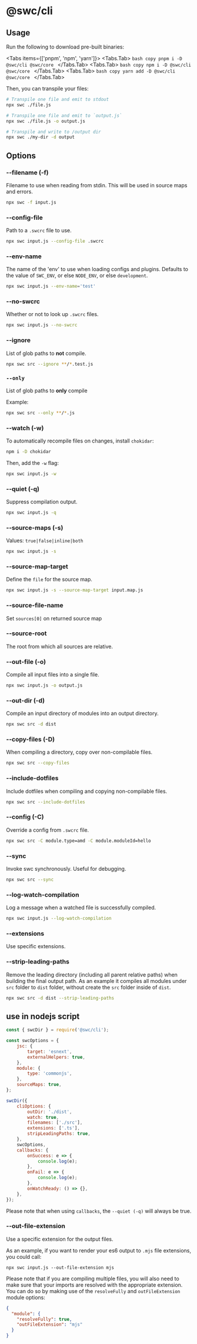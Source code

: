 
# @swc/cli

## Usage

Run the following to download pre-built binaries:

<Tabs items={['pnpm', 'npm', 'yarn']}>
  <Tabs.Tab>
    ```bash copy
    pnpm i -D @swc/cli @swc/core
    ```
  </Tabs.Tab>
  <Tabs.Tab>
    ```bash copy
    npm i -D @swc/cli @swc/core
    ```
  </Tabs.Tab>
  <Tabs.Tab>
    ```bash copy
    yarn add -D @swc/cli @swc/core
    ```
  </Tabs.Tab>
</Tabs>

Then, you can transpile your files:

```sh
# Transpile one file and emit to stdout
npx swc ./file.js

# Transpile one file and emit to `output.js`
npx swc ./file.js -o output.js

# Transpile and write to /output dir
npx swc ./my-dir -d output
```

## Options

### --filename (-f)

Filename to use when reading from stdin. This will be used in source maps and errors.

```sh
npx swc -f input.js
```

### --config-file

Path to a `.swcrc` file to use.

```sh
npx swc input.js --config-file .swcrc
```

### --env-name

The name of the 'env' to use when loading configs and plugins. Defaults to the value of `SWC_ENV`, or else `NODE_ENV`, or else `development`.

```sh
npx swc input.js --env-name='test'
```

### --no-swcrc

Whether or not to look up `.swcrc` files.

```sh
npx swc input.js --no-swcrc
```

### --ignore

List of glob paths to **not** compile.

```sh
npx swc src --ignore **/*.test.js
```

### `--only`

List of glob paths to **only** compile

Example:

```sh
npx swc src --only **/*.js
```

### --watch (-w)

To automatically recompile files on changes, install `chokidar`:

```sh
npm i -D chokidar
```

Then, add the `-w` flag:

```sh
npx swc input.js -w
```

### --quiet (-q)

Suppress compilation output.

```sh
npx swc input.js -q
```

### --source-maps (-s)

Values: `true|false|inline|both`

```sh
npx swc input.js -s
```

### --source-map-target

Define the `file` for the source map.

```sh
npx swc input.js -s --source-map-target input.map.js
```

### --source-file-name

Set `sources[0]` on returned source map

### --source-root

The root from which all sources are relative.

### --out-file (-o)

Compile all input files into a single file.

```sh
npx swc input.js -o output.js
```

### --out-dir (-d)

Compile an input directory of modules into an output directory.

```sh
npx swc src -d dist
```

### --copy-files (-D)

When compiling a directory, copy over non-compilable files.

```sh
npx swc src --copy-files
```

### --include-dotfiles

Include dotfiles when compiling and copying non-compilable files.

```sh
npx swc src --include-dotfiles
```

### --config (-C)

Override a config from `.swcrc` file.

```sh
npx swc src -C module.type=amd -C module.moduleId=hello
```

### --sync

Invoke swc synchronously. Useful for debugging.

```sh
npx swc src --sync
```

### --log-watch-compilation

Log a message when a watched file is successfully compiled.

```sh
npx swc input.js --log-watch-compilation
```

### --extensions

Use specific extensions.

### --strip-leading-paths

Remove the leading directory (including all parent relative paths) when building the final output path. As an example it compiles all modules under `src` folder to `dist` folder, without create the `src` folder inside of `dist`.

```sh
npx swc src -d dist --strip-leading-paths
```

## use in nodejs script

```js
const { swcDir } = require('@swc/cli');

const swcOptions = {
    jsc: {
        target: 'esnext',
        externalHelpers: true,
    },
    module: {
        type: 'commonjs',
    },
    sourceMaps: true,
};

swcDir({
    cliOptions: {
        outDir: './dist',
        watch: true,
        filenames: ['./src'],
        extensions: ['.ts'],
        stripLeadingPaths: true,
    },
    swcOptions,
    callbacks: {
        onSuccess: e => {
            console.log(e);
        },
        onFail: e => {
            console.log(e);
        },
        onWatchReady: () => {},
    },
});
```

Please note that when using `callbacks`, the `--quiet (-q)` will always be true.

### --out-file-extension

Use a specific extension for the output files.

As an example, if you want to render your es6 output to `.mjs` file extensions, you could call:

```shell
npx swc input.js --out-file-extension mjs
```

Please note that if you are compiling multiple files, you will also need to make sure that your imports are resolved with the appropriate
extension. You can do so by making use of the `resolveFully` and `outFileExtension` module options:

```json
{
  "module": {
    "resolveFully": true,
    "outFileExtension": "mjs"
  }
}
```
